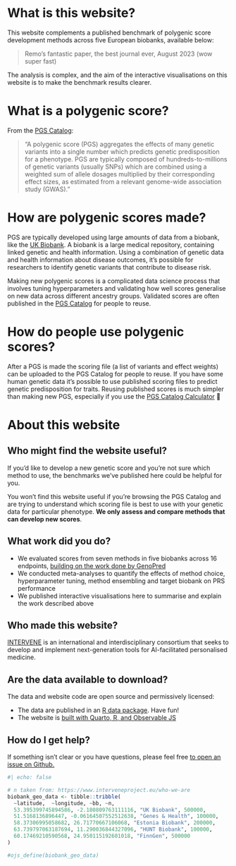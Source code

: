 # What is this website?

This website complements a published benchmark of polygenic score development methods across five European biobanks, available below:

> Remo's fantastic paper, the best journal ever, August 2023 (wow super fast)

The analysis is complex, and the aim of the interactive visualisations on this website is to make the benchmark results clearer.

# What is a polygenic score?

From the [PGS Catalog](https://www.pgscatalog.org):

> "A polygenic score (PGS) aggregates the effects of many genetic variants into a single number which predicts genetic predisposition for a phenotype. PGS are typically composed of hundreds-to-millions of genetic variants (usually SNPs) which are combined using a weighted sum of allele dosages multiplied by their corresponding effect sizes, as estimated from a relevant genome-wide association study (GWAS)."

# How are polygenic scores made?

PGS are typically developed using large amounts of data from a biobank, like the [UK Biobank](https://www.ukbiobank.ac.uk). A biobank is a large medical repository, containing linked genetic and health information. Using a combination of genetic data and health information about disease outcomes, it's possible for researchers to identify genetic variants that contribute to disease risk. 

Making new polygenic scores is a complicated data science process that involves tuning hyperparameters and validating how well scores generalise on new data across different ancestry groups. Validated scores are often published in the [PGS Catalog](https://www.pgscatalog.org) for people to reuse.

# How do people use polygenic scores?

After a PGS is made the scoring file (a list of variants and effect weights) can be uploaded to the PGS Catalog for people to reuse. If you have some human genetic data it's possible to use published scoring files to predict genetic predisposition for traits. Reusing published scores is much simpler than making new PGS, especially if you use the [PGS Catalog Calculator](https://github.com/PGScatalog/pgsc_calc) 👀

# About this website

## Who might find the website useful?

If you'd like to develop a new genetic score and you're not sure which method to use, the benchmarks we've published here could be helpful for you.

You won't find this website useful if you're browsing the PGS Catalog and are trying to understand which scoring file is best to use with your genetic data for particular phenotype. **We only assess and compare methods that can develop new scores**. 

## What work did you do?

* We evaluated scores from seven methods in five biobanks across 16 endpoints, [building on the work done by GenoPred](https://opain.github.io/GenoPred/)
* We conducted meta-analyses to quantify the effects of method choice, hyperparameter tuning, method ensembling and target biobank on PRS performance
* We published interactive visualisations here to summarise and explain the work described above


## Who made this website?

[INTERVENE](https://www.interveneproject.eu/who-we-are) is an international and interdisciplinary consortium that seeks to develop and implement next-generation tools for AI-facilitated personalised medicine.

## Are the data available to download?

The data and website code are open source and permissively licensed:

* The data are published in an [R data package](https://github.com/intervene-EU-H2020/prsCompaR). Have fun! 
* The website is [built with Quarto, R, and Observable JS](https://github.com/intervene-EU-H2020/prs-method-compare)

## How do I get help?

If something isn't clear or you have questions, please feel free [to open an issue on Github.](https://github.com/intervene-EU-H2020/prs-method-compare/issues/new)



```r
#| echo: false

# n taken from: https://www.interveneproject.eu/who-we-are
biobank_geo_data <- tibble::tribble(
  ~latitude,  ~longitude, ~bb, ~n,
  53.395399745894586, -2.180809763111116, "UK Biobank", 500000,
  51.5168136896447, -0.06164507552512638, "Genes & Health", 100000,
  58.37306995058682, 26.71770667106068, "Estonia Biobank", 200000,
  63.739797063187694, 11.290036844327096, "HUNT Biobank", 100000,
  60.17469210590568, 24.950115192601018, "FinnGen", 500000
)

#ojs_define(biobank_geo_data)
```
